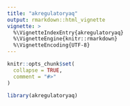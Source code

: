 ```yaml
---
title: "akregulatoryaq"
output: rmarkdown::html_vignette
vignette: >
  %\VignetteIndexEntry{akregulatoryaq}
  %\VignetteEngine{knitr::rmarkdown}
  %\VignetteEncoding{UTF-8}
---
```


```r
knitr::opts_chunk$set(
  collapse = TRUE,
  comment = "#>"
)
```

```r
library(akregulatoryaq)
```
